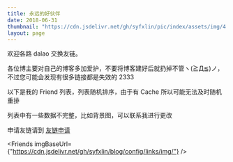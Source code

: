 ```yaml
---
title: 永远的好伙伴
date: 2018-06-31
thumbnail: "https://cdn.jsdelivr.net/gh/syfxlin/pic/index/assets/img/4.jpg"
layout: page
---
```



<div style={{ textAlign: "center" }}>
  欢迎各路 dalao 交换友链。

各位博主要对自己的博客多加爱护，不要将博客建好后就扔掉不管ヽ(≧Д≦)ノ，不过您可能会发现有很多链接都是失效的 2333

以下是我的 Friend 列表，列表随机排序，由于有 Cache 所以可能无法及时随机重排

列表中有一些数据不完整，比如背景图，可以联系我进行更改

申请友链请到 [友链申请](/links-application)

</div>

<Friends
  imgBaseUrl={"https://cdn.jsdelivr.net/gh/syfxlin/blog/config/links/img/"}
/>
